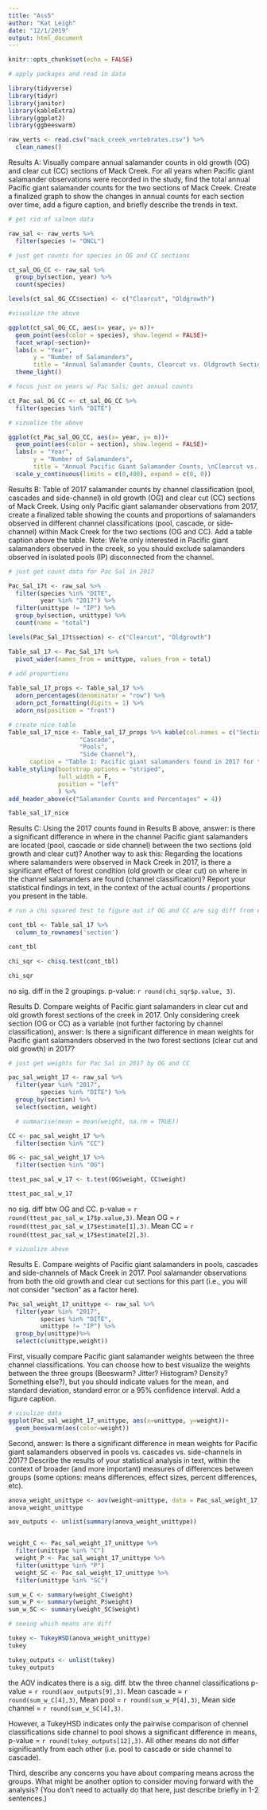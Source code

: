 ```yaml
---
title: "Ass5"
author: "Kat Leigh"
date: "12/1/2019"
output: html_document
---
```


```r
knitr::opts_chunk$set(echo = FALSE)

# apply packages and read in data

library(tidyverse)
library(tidyr)
library(janitor)
library(kableExtra)
library(ggplot2)
library(ggbeeswarm)

raw_verts <- read.csv("mack_creek_vertebrates.csv") %>% 
  clean_names()

```

Results A: Visually compare annual salamander counts in old growth (OG) and clear cut (CC) sections of Mack Creek. For all years when Pacific giant salamander observations were recorded in the study, find the total annual Pacific giant salamander counts for the two sections of Mack Creek. Create a finalized graph to show the changes in annual counts for each section over time, add a figure caption, and briefly describe the trends in text.

```r
# get rid of salmon data

raw_sal <- raw_verts %>% 
  filter(species != "ONCL")

# just get counts for species in OG and CC sections

ct_sal_OG_CC <- raw_sal %>%
  group_by(section, year) %>% 
  count(species)

levels(ct_sal_OG_CC$section) <- c("Clearcut", "Oldgrowth")

#visualize the above

ggplot(ct_sal_OG_CC, aes(x= year, y= n))+
  geom_point(aes(color = species), show.legend = FALSE)+
  facet_wrap(~section)+
  labs(x = "Year",
       y = "Number of Salamanders",
       title = "Annual Salamander Counts, Clearcut vs. Oldgrowth Sections of Mack Creek")+
  theme_light()

# focus just on years w/ Pac Sals; get annual counts

ct_Pac_sal_OG_CC <- ct_sal_OG_CC %>% 
  filter(species %in% "DITE")

# vizualize the above

ggplot(ct_Pac_sal_OG_CC, aes(x= year, y= n))+
  geom_point(aes(color = section), show.legend = FALSE)+
  labs(x = "Year",
       y = "Number of Salamanders",
       title = "Annual Pacific Giant Salamander Counts, \nClearcut vs. Oldgrowth Sections of Mack Creek") + theme_light() +
  scale_y_continuous(limits = c(0,400), expand = c(0, 0))
```


Results B: Table of 2017 salamander counts by channel classification (pool, cascades and side-channel) in old growth (OG) and clear cut (CC) sections of Mack Creek. Using only Pacific giant salamander observations from 2017, create a finalized table showing the counts and proportions of salamanders observed in different channel classifications (pool, cascade, or side-channel) within Mack Creek for the two sections (OG and CC). Add a table caption above the table. Note: We’re only interested in Pacific giant salamanders observed in the creek, so you should exclude salamanders observed in isolated pools (IP) disconnected from the channel.

```r
# just get count data for Pac Sal in 2017

Pac_Sal_17t <- raw_sal %>% 
  filter(species %in% "DITE",
         year %in% "2017") %>% 
  filter(unittype != "IP") %>% 
  group_by(section, unittype) %>%
  count(name = "total")

levels(Pac_Sal_17t$section) <- c("Clearcut", "Oldgrowth")

Table_sal_17 <- Pac_Sal_17t %>% 
  pivot_wider(names_from = unittype, values_from = total)
  
# add proportions

Table_sal_17_props <- Table_sal_17 %>% 
  adorn_percentages(denominator = "row") %>% 
  adorn_pct_formatting(digits = 1) %>% 
  adorn_ns(position = "front")

# create nice table
Table_sal_17_nice <- Table_sal_17_props %>% kable(col.names = c("Section",
                    "Cascade",
                    "Pools",
                    "Side Channel"),
      caption = "Table 1: Pacific giant salamanders found in 2017 for three Channel classifications in oldgrowth and clearcut sections of Mack Creek. Percentages shown in paratheses.") %>%
kable_styling(bootstrap_options = "striped",
              full_width = F,
              position = "left"
              ) %>%
add_header_above(c("Salamander Counts and Percentages" = 4))

Table_sal_17_nice

```


Results C: Using the 2017 counts found in Results B above, answer: is there a significant difference in where in the channel Pacific giant salamanders are located (pool, cascade or side channel) between the two sections (old growth and clear cut)? Another way to ask this: Regarding the locations where salamanders were observed in Mack Creek in 2017, is there a significant effect of forest condition (old growth or clear cut) on where in the channel salamanders are found (channel classification)? Report your statistical findings in text, in the context of the actual counts / proportions you present in the table. 

```r
# run a chi squared test to figure out if OG and CC are sig diff from each other.

cont_tbl <- Table_sal_17 %>% 
  column_to_rownames('section')

cont_tbl

chi_sqr <- chisq.test(cont_tbl)

chi_sqr

```


no sig. diff in the 2 groupings. p-value: `r round(chi_sqr$p.value, 3) `. 

Results D. Compare weights of Pacific giant salamanders in clear cut and old growth forest sections of the creek in 2017. Only considering creek section (OG or CC) as a variable (not further factoring by channel classification), answer: Is there a significant difference in mean weights for Pacific giant salamanders observed in the two forest sections (clear cut and old growth) in 2017? 

```r
# just get weights for Pac Sal in 2017 by OG and CC

pac_sal_weight_17 <- raw_sal %>% 
  filter(year %in% "2017",
         species %in% "DITE") %>% 
  group_by(section) %>%
  select(section, weight)

  # summarise(mean = mean(weight, na.rm = TRUE))

CC <- pac_sal_weight_17 %>% 
  filter(section %in% "CC")

OG <- pac_sal_weight_17 %>% 
  filter(section %in% "OG")

ttest_pac_sal_w_17 <- t.test(OG$weight, CC$weight)

ttest_pac_sal_w_17

```

no sig. diff btw OG and CC. p-value = `r round(ttest_pac_sal_w_17$p.value,3)`. Mean OG = `r round(ttest_pac_sal_w_17$estimate[1],3)`. Mean CC = `r round(ttest_pac_sal_w_17$estimate[2],3)`.

```r
# vizualize above

```


Results E. Compare weights of Pacific giant salamanders in pools, cascades and side-channels of Mack Creek in 2017. Pool salamander observations from both the old growth and clear cut sections for this part (i.e., you will not consider “section” as a factor here).

```r
Pac_sal_weight_17_unittype <- raw_sal %>% 
  filter(year %in% "2017",
         species %in% "DITE",
         unittype != "IP") %>% 
  group_by(unittype)%>% 
  select(c(unittype,weight))
```

First, visually compare Pacific giant salamander weights between the three channel classifications. You can choose how to best visualize the weights between the three groups (Beeswarm? Jitter? Histogram? Density? Something else?), but you should indicate values for the mean, and standard deviation, standard error or a 95% confidence interval. Add a figure caption. 

```r
# visulize data
ggplot(Pac_sal_weight_17_unittype, aes(x=unittype, y=weight))+
  geom_beeswarm(aes(color=weight))

```

Second, answer: Is there a significant difference in mean weights for Pacific giant salamanders observed in pools vs. cascades vs. side-channels in 2017? Describe the results of your statistical analysis in text, within the context of broader (and more important) measures of differences between groups (some options: means differences, effect sizes, percent differences, etc). 

```r
anova_weight_unittype <- aov(weight~unittype, data = Pac_sal_weight_17_unittype)
anova_weight_unittype

aov_outputs <- unlist(summary(anova_weight_unittype))


weight_C <- Pac_sal_weight_17_unittype %>% 
  filter(unittype %in% "C")
  weight_P <- Pac_sal_weight_17_unittype %>% 
  filter(unittype %in% "P")
  weight_SC <- Pac_sal_weight_17_unittype %>% 
  filter(unittype %in% "SC")

sum_w_C <- summary(weight_C$weight)
sum_w_P <- summary(weight_P$weight)
sum_w_SC <- summary(weight_SC$weight)

# seeing which means are diff

tukey <- TukeyHSD(anova_weight_unittype)
tukey

tukey_outputs <- unlist(tukey)
tukey_outputs

```

the AOV indicates there is a sig. diff. btw the three channel classifications p-value = `r round(aov_outputs[9],3)`. Mean cascade = `r round(sum_w_C[4],3)`, Mean pool = `r round(sum_w_P[4],3)`, Mean side channel = `r round(sum_w_SC[4],3)`.

However, a TukeyHSD indicates only the pairwise comparison of chennel classifications side channel to pool shows a significant difference in means, p-value = `r round(tukey_outputs[12],3)`. All other means do not differ significantly from each other (i.e. pool to cascade or side channel to cascade).


Third, describe any concerns you have about comparing means across the groups. What might be another option to consider moving forward with the analysis? (You don’t need to actually do that here, just describe briefly in 1-2 sentences.)
